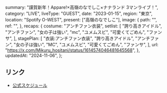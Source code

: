   summary: "謹賀新年！Appare!×高嶺のなでしこ×ナナランド 3マンライブ！",
  category: "LIVE",
  liveType: "GUEST",
  date: "2023-01-15",
  region: "東京",
  location: "Spotify O-WEST",
  present: ["高嶺のなでしこ"],
  image: {
    path: "",
    ref: "",
  },
  recaps: {
    costume: "アンチファン衣装",
    setlist: [
      "誇り高きアイドル",
      "アンチファン",
      "女の子は強い",
      "mc",
      "ユメムスビ",
      "可愛くてごめん",
      "ファンサ",
    ],
    stagePlan: [
      "衣装:アンチファン衣装",
      "誇り高きアイドル",
      "アンチファン",
      "女の子は強い",
      "MC",
      "ユメムスビ",
      "可愛くてごめん",
      "ファンサ",
    ],
    url: "https://x.com/Mikuru_hositani/status/1614574046481645568",
  },
  updatedAt: "2024-11-06",
};

## リンク

- [公式スケジュール](https://takanenonadeshiko.jp/?p=657)
